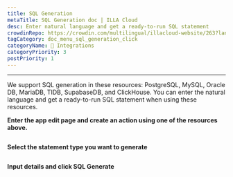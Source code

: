 ```yaml
---
title: SQL Generation
metaTitle: SQL Generation doc | ILLA Cloud
desc: Enter natural language and get a ready-to-run SQL statement
crowdinRepo: https://crowdin.com/multilingual/illacloud-website/263?languages=en&filter=basic&value=0
tagCategory: doc_menu_sql_generation_click
categoryName: 🔨 Integrations
categoryPriority: 3
postPriority: 1
---
```


* * *

<Heading hidden>SQL Generation</Heading>

We support SQL generation in these resources: PostgreSQL, MySQL, Oracle DB, MariaDB, TIDB, SupabaseDB, and ClickHouse. You can enter the natural language and get a ready-to-run SQL statement when using these resources. 

**Enter the app edit page and create an action using one of the resources above.** 

<img src='https://cdn.illacloud.com/official-website/img/docs/assemble/sql_generate.png' alt="" />

**Select the statement type you want to generate**

<img src='https://cdn.illacloud.com/official-website/img/docs/assemble/sql_generate(1).gif' alt="" />

**Input details and click SQL Generate**

<img src='https://cdn.illacloud.com/official-website/img/docs/assemble/sql_generate(2).png' alt="" />
